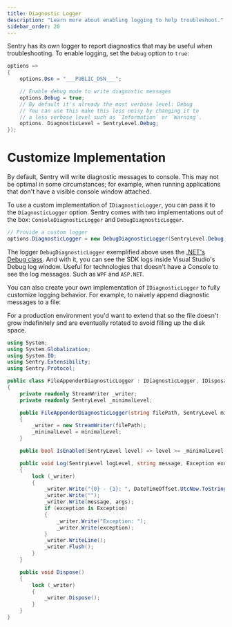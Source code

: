```yaml
---
title: Diagnostic Logger
description: "Learn more about enabling logging to help troubleshoot."
sidebar_order: 20
---
```


Sentry has its own logger to report diagnostics that may be useful when troubleshooting. To enable logging, set the `Debug` option to `true`:

```csharp
options =>
{
    options.Dsn = "___PUBLIC_DSN___";

    // Enable debug mode to write diagnostic messages
    options.Debug = true;
    // By default it's already the most verbose level: Debug
    // You can use this make this less noisy by changing it to
    // a less verbose level such as `Information` or `Warning`.
    options. DiagnosticLevel = SentryLevel.Debug;
});
```

# Customize Implementation

By default, Sentry will write diagnostic messages to console. This may not be optimal in some circumstances; for example, when running applications that don't have a visible console window attached.

To use a custom implementation of `IDiagnosticLogger`, you can pass it to the `DiagnosticLogger` option. Sentry comes with two implementations out of the box: `ConsoleDiagnosticLogger` and `DebugDiagnosticLogger`.

```csharp
// Provide a custom logger
options.DiagnosticLogger = new DebugDiagnosticLogger(SentryLevel.Debug);
```

The logger `DebugDiagnosticLogger` exemplified above uses the [.NET's Debug class](https://docs.microsoft.com/en-us/dotnet/api/system.diagnostics.debug). And with it, you can see the SDK logs inside Visual Studio's Debug log window. Useful for technologies that doesn't have a Console to see the log messages. Such as `WPF` and `ASP.NET`.

You can also create your own implementation of `IDiagnosticLogger` to fully customize logging behavior. For example, to naively append diagnostic messages to a file:

<Note>

For a production environment you'd want to extend that so the file doesn't grow indefinitely and are eventually rotated to avoid filling up the disk space.

</Note>

```csharp
using System;
using System.Globalization;
using System.IO;
using Sentry.Extensibility;
using Sentry.Protocol;

public class FileAppenderDiagnosticLogger : IDiagnosticLogger, IDisposable
{
    private readonly StreamWriter _writer;
    private readonly SentryLevel _minimalLevel;

    public FileAppenderDiagnosticLogger(string filePath, SentryLevel minimalLevel)
    {
        _writer = new StreamWriter(filePath);
        _minimalLevel = minimalLevel;
    }

    public bool IsEnabled(SentryLevel level) => level >= _minimalLevel;

    public void Log(SentryLevel logLevel, string message, Exception exception = null, params object[] args)
    {
        lock (_writer)
        {
            _writer.Write("{0} - {1}: ", DateTimeOffset.UtcNow.ToString("yyyy-MM-ddTHH\\:mm\\:ss.ffffZ", DateTimeFormatInfo.InvariantInfo), logLevel);
            _writer.Write("");
            _writer.Write(message, args);
            if (exception is Exception)
            {
                _writer.Write("Exception: ");
                _writer.Write(exception);
            }
            _writer.WriteLine();
            _writer.Flush();
        }
    }

    public void Dispose()
    {
        lock (_writer)
        {
            _writer.Dispose();
        }
    }
}
```
